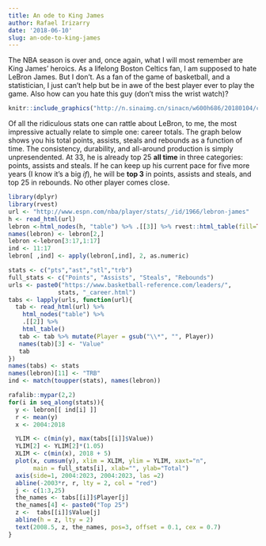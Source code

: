 ```yaml
---
title: An ode to King James
author: Rafael Irizarry
date: '2018-06-10'
slug: an-ode-to-king-james
---
```


The NBA season is over and, once again, what I will most remember are King James' heroics.
As a lifelong Boston Celtics fan, I am supposed to hate LeBron James. But I don't. As a fan of the game of basketball, and a statistician, I just can't help but be in awe of the best player ever to play the game. Also how can you hate this guy (don't miss the wrist watch)?

```r
knitr::include_graphics("http://n.sinaimg.cn/sinacn/w600h686/20180104/c476-fyqinct9321280.jpg")
```

Of all the ridiculous stats one can rattle about LeBron, to me, the most impressive actually relate to simple one: career totals. The graph below shows you his total points, assists, steals and rebounds as a function of time. The consistency, durability, and all-around production is simply unpresendented.
At 33, he is already top 25 **all time** in three categories: points, assists and steals. If he can keep up his current pace for five more years (I know it's a big _if_), he will be **top 3** in points, assists and steals, and top 25 in rebounds. No other player comes close.  

```r
library(dplyr)
library(rvest)
url <- "http://www.espn.com/nba/player/stats/_/id/1966/lebron-james"
h <- read_html(url)
lebron <-html_nodes(h, "table") %>% .[[3]] %>% rvest::html_table(fill=TRUE)
names(lebron) <- lebron[2,]
lebron <-lebron[3:17,1:17]
ind <- 11:17
lebron[ ,ind] <- apply(lebron[,ind], 2, as.numeric)

stats <- c("pts","ast","stl","trb")
full_stats <- c("Points", "Assists", "Steals", "Rebounds")
urls <- paste0("https://www.basketball-reference.com/leaders/",
              stats, "_career.html")
tabs <- lapply(urls, function(url){
  tab <- read_html(url) %>%
    html_nodes("table") %>%
    .[[2]] %>%
    html_table()
   tab <- tab %>% mutate(Player = gsub("\\*", "", Player))
   names(tab)[3] <- "Value"
   tab
})
names(tabs) <- stats
names(lebron)[11] <- "TRB"
ind <- match(toupper(stats), names(lebron))

rafalib::mypar(2,2)
for(i in seq_along(stats)){
  y <- lebron[[ ind[i] ]]
  r <- mean(y)
  x <- 2004:2018

  YLIM <- c(min(y), max(tabs[[i]]$Value))
  YLIM[2] <- YLIM[2]*(1.05)
  XLIM <- c(min(x), 2018 + 5)
  plot(x, cumsum(y), xlim = XLIM, ylim = YLIM, xaxt="n",
       main = full_stats[i], xlab="", ylab="Total")
  axis(side=1, 2004:2023, 2004:2023, las =2)
  abline(-2003*r, r, lty = 2, col = "red")
  j <- c(1:3,25)
  the_names <- tabs[[i]]$Player[j]
  the_names[4] <- paste0("Top 25")
  z <-  tabs[[i]]$Value[j]
  abline(h = z, lty = 2)
  text(2008.5, z, the_names, pos=3, offset = 0.1, cex = 0.7)
}
```

